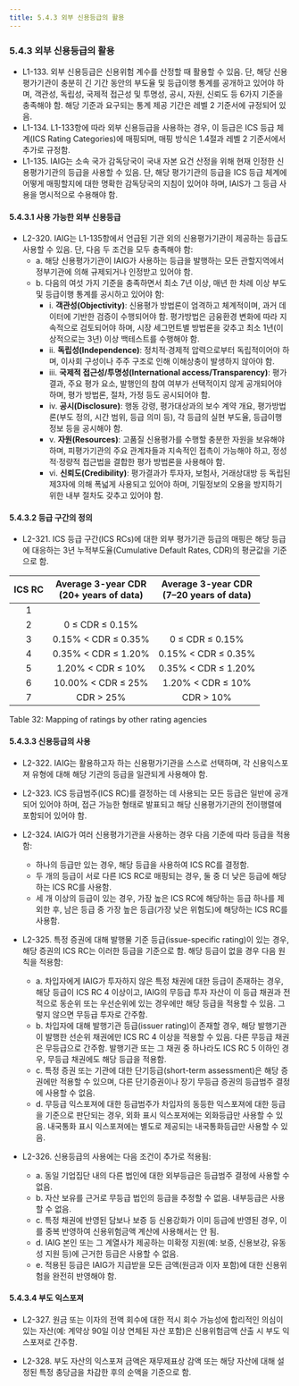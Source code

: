 ```yaml
---
title: 5.4.3 외부 신용등급의 활용
---
```

### 5.4.3 외부 신용등급의 활용

- L1-133. 외부 신용등급은 신용위험 계수를 산정할 때 활용할 수 있음. 단, 해당 신용평가기관이 충분히 긴 기간 동안의 부도율 및 등급이행 통계를 공개하고 있어야 하며, 객관성, 독립성, 국제적 접근성 및 투명성, 공시, 자원, 신뢰도 등 6가지 기준을 충족해야 함. 해당 기준과 요구되는 통계 제공 기간은 레벨 2 기준서에 규정되어 있음.
- L1-134. L1-133항에 따라 외부 신용등급을 사용하는 경우, 이 등급은 ICS 등급 체계(ICS Rating Categories)에 매핑되며, 매핑 방식은 1.4절과 레벨 2 기준서에서 추가로 규정함.
- L1-135. IAIG는 소속 국가 감독당국이 국내 자본 요건 산정을 위해 현재 인정한 신용평가기관의 등급을 사용할 수 있음. 단, 해당 평가기관의 등급을 ICS 등급 체계에 어떻게 매핑할지에 대한 명확한 감독당국의 지침이 있어야 하며, IAIS가 그 등급 사용을 명시적으로 수용해야 함.

#### 5.4.3.1 사용 가능한 외부 신용등급

- L2-320. IAIG는 L1-135항에서 언급된 기관 외의 신용평가기관이 제공하는 등급도 사용할 수 있음. 단, 다음 두 조건을 모두 충족해야 함:
    - a. 해당 신용평가기관이 IAIG가 사용하는 등급을 발행하는 모든 관할지역에서 정부기관에 의해 규제되거나 인정받고 있어야 함.
    - b. 다음의 여섯 가지 기준을 충족하면서 최소 7년 이상, 매년 한 차례 이상 부도 및 등급이행 통계를 공시하고 있어야 함:
        - i. **객관성(Objectivity)**: 신용평가 방법론이 엄격하고 체계적이며, 과거 데이터에 기반한 검증이 수행되어야 함. 평가방법은 금융환경 변화에 따라 지속적으로 검토되어야 하며, 시장 세그먼트별 방법론을 갖추고 최소 1년(이상적으로는 3년) 이상 백테스트를 수행해야 함.
        - ii. **독립성(Independence)**: 정치적·경제적 압력으로부터 독립적이어야 하며, 이사회 구성이나 주주 구조로 인해 이해상충이 발생하지 않아야 함.
        - iii. **국제적 접근성/투명성(International access/Transparency)**: 평가 결과, 주요 평가 요소, 발행인의 참여 여부가 선택적이지 않게 공개되어야 하며, 평가 방법론, 절차, 가정 등도 공시되어야 함.
        - iv. **공시(Disclosure)**: 행동 강령, 평가대상과의 보수 계약 개요, 평가방법론(부도 정의, 시간 범위, 등급 의미 등), 각 등급의 실현 부도율, 등급이행 정보 등을 공시해야 함.
        - v. **자원(Resources)**: 고품질 신용평가를 수행할 충분한 자원을 보유해야 하며, 피평가기관의 주요 관계자들과 지속적인 접촉이 가능해야 하고, 정성적·정량적 접근법을 결합한 평가 방법론을 사용해야 함.
        - vi. **신뢰도(Credibility)**: 평가결과가 투자자, 보험사, 거래상대방 등 독립된 제3자에 의해 폭넓게 사용되고 있어야 하며, 기밀정보의 오용을 방지하기 위한 내부 절차도 갖추고 있어야 함.

#### 5.4.3.2 등급 구간의 정의

- L2-321. ICS 등급 구간(ICS RCs)에 대한 외부 평가기관 등급의 매핑은 해당 등급에 대응하는 3년 누적부도율(Cumulative Default Rates, CDR)의 평균값을 기준으로 함.

| ICS RC | Average 3-year CDR<br/> (20+ years of data)| Average 3-year CDR<br/> (7–20 years of data) |
|:------:|:-------------------:|:---------------------:|
| 1      |                      |                       |
| 2      | 0 ≤ CDR ≤ 0.15%      |                       |
| 3      | 0.15% < CDR ≤ 0.35%  | 0 ≤ CDR ≤ 0.15%       |
| 4      | 0.35% < CDR ≤ 1.20%  | 0.15% < CDR ≤ 0.35%   |
| 5      | 1.20% < CDR ≤ 10%    | 0.35% < CDR ≤ 1.20%   |
| 6      | 10.00% < CDR ≤ 25%   | 1.20% < CDR ≤ 10%     |
| 7      | CDR > 25%            | CDR > 10%             |

<GCaption>Table 32: Mapping of ratings by other rating agencies</GCaption>

#### 5.4.3.3 신용등급의 사용

- L2-322. IAIG는 활용하고자 하는 신용평가기관을 스스로 선택하며, 각 신용익스포져 유형에 대해 해당 기관의 등급을 일관되게 사용해야 함.

- L2-323. ICS 등급범주(ICS RC)를 결정하는 데 사용되는 모든 등급은 일반에 공개되어 있어야 하며, 접근 가능한 형태로 발표되고 해당 신용평가기관의 전이행렬에 포함되어 있어야 함.

- L2-324. IAIG가 여러 신용평가기관을 사용하는 경우 다음 기준에 따라 등급을 적용함:
  - 하나의 등급만 있는 경우, 해당 등급을 사용하여 ICS RC를 결정함.
  - 두 개의 등급이 서로 다른 ICS RC로 매핑되는 경우, 둘 중 더 낮은 등급에 해당하는 ICS RC를 사용함.
  - 세 개 이상의 등급이 있는 경우, 가장 높은 ICS RC에 해당하는 등급 하나를 제외한 후, 남은 등급 중 가장 높은 등급(가장 낮은 위험도)에 해당하는 ICS RC를 사용함.

- L2-325. 특정 증권에 대해 발행물 기준 등급(issue-specific rating)이 있는 경우, 해당 증권의 ICS RC는 이러한 등급을 기준으로 함. 해당 등급이 없을 경우 다음 원칙을 적용함:
  - a. 차입자에게 IAIG가 투자하지 않은 특정 채권에 대한 등급이 존재하는 경우, 해당 등급이 ICS RC 4 이상이고, IAIG의 무등급 투자 자산이 이 등급 채권과 전적으로 동순위 또는 우선순위에 있는 경우에만 해당 등급을 적용할 수 있음. 그렇지 않으면 무등급 투자로 간주함.
  - b. 차입자에 대해 발행기관 등급(issuer rating)이 존재할 경우, 해당 발행기관이 발행한 선순위 채권에만 ICS RC 4 이상을 적용할 수 있음. 다른 무등급 채권은 무등급으로 간주함. 발행기관 또는 그 채권 중 하나라도 ICS RC 5 이하인 경우, 무등급 채권에도 해당 등급을 적용함.
  - c. 특정 증권 또는 기관에 대한 단기등급(short-term assessment)은 해당 증권에만 적용할 수 있으며, 다른 단기증권이나 장기 무등급 증권의 등급범주 결정에 사용할 수 없음.
  - d. 무등급 익스포져에 대한 등급범주가 차입자의 동등한 익스포져에 대한 등급을 기준으로 판단되는 경우, 외화 표시 익스포져에는 외화등급만 사용할 수 있음. 내국통화 표시 익스포져에는 별도로 제공되는 내국통화등급만 사용할 수 있음.

- L2-326. 신용등급의 사용에는 다음 조건이 추가로 적용됨:
  - a. 동일 기업집단 내의 다른 법인에 대한 외부등급은 등급범주 결정에 사용할 수 없음.
  - b. 자산 보유를 근거로 무등급 법인의 등급을 추정할 수 없음. 내부등급은 사용할 수 없음.
  - c. 특정 채권에 반영된 담보나 보증 등 신용강화가 이미 등급에 반영된 경우, 이를 중복 반영하여 신용위험금액 계산에 사용해서는 안 됨.
  - d. IAIG 본인 또는 그 계열사가 제공하는 미확정 지원(예: 보증, 신용보강, 유동성 지원 등)에 근거한 등급은 사용할 수 없음.
  - e. 적용된 등급은 IAIG가 지급받을 모든 금액(원금과 이자 포함)에 대한 신용위험을 완전히 반영해야 함.

#### 5.4.3.4 부도 익스포져

- L2-327. 원금 또는 이자의 전액 회수에 대한 적시 회수 가능성에 합리적인 의심이 있는 자산(예: 계약상 90일 이상 연체된 자산 포함)은 신용위험금액 산출 시 부도 익스포져로 간주함.

- L2-328. 부도 자산의 익스포져 금액은 재무제표상 감액 또는 해당 자산에 대해 설정된 특정 충당금을 차감한 후의 순액을 기준으로 함.
